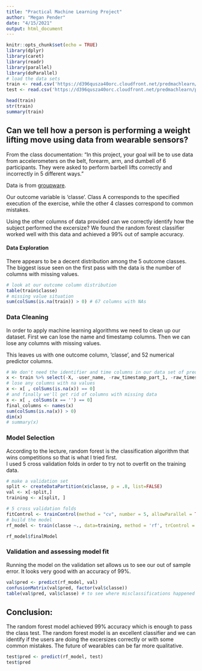```yaml
---
title: "Practical Machine Learning Project"
author: "Megan Pender"
date: "4/15/2021"
output: html_document
---
```


```r
knitr::opts_chunk$set(echo = TRUE)
library(dplyr)
library(caret)
library(readr)
library(parallel)
library(doParallel)
# load the data sets
train <- read.csv('https://d396qusza40orc.cloudfront.net/predmachlearn/pml-training.csv')
test <- read.csv('https://d396qusza40orc.cloudfront.net/predmachlearn/pml-testing.csv')

head(train)
str(train)
summary(train)
```

## Can we tell how a person is performing a weight lifting move using data from wearable sensors?
From the class documentation: "In this project, your goal will be to use data from accelerometers on the belt, forearm, arm, and dumbell of 6 participants. They were asked to perform barbell lifts correctly and incorrectly in 5 different ways."

Data is from [groupware](http://groupware.les.inf.puc-rio.br/har).

Our outcome variable is 'classe'. Class A corresponds to the specified execution of the exercise, while the other 4 classes correspond to common mistakes.  

Using the other columns of data provided can we correctly identify how the subject performed the excersize?
We found the random forest classifier worked well with this data and achieved a 99% out of sample accuracy.




#### Data Exploration
There appears to be a decent distribution among the 5 outcome classes.  
The biggest issue seen on the first pass with the data is the number of columns with missing values.


```r
# look at our outcome column distribution
table(train$classe)
# missing value situation
sum(colSums(is.na(train)) > 0) # 67 columns with NAs
```
### Data Cleaning
In order to apply machine learning algorithms we need to clean up our dataset.  First we can lose the name and timestamp columns.  Then we can lose any columns with missing values.

This leaves us with one outcome column, 'classe', and 52 numerical predictor columns.

```r
# We don't need the identifier and time columns in our data set of predictors
x <- train %>% select(-X, -user_name, -raw_timestamp_part_1, -raw_timestamp_part_2, -cvtd_timestamp, -new_window, -num_window)
# lose any columns with na values
x <- x[ , colSums(is.na(x)) == 0]
# and finally we'll get rid of columns with missing data
x <- x[ , colSums(x == '') == 0]
final_columns <- names(x)
sum(colSums(is.na(x)) > 0)
dim(x)
# summary(x)
```
### Model Selection
According to the lecture, random forest is the classification algorithm that wins competitions so that is what I tried first.  
I used 5 cross validation folds in order to try not to overfit on the training data.
```r
# make a validation set
split <- createDataPartition(x$classe, p = .8, list=FALSE)
val <- x[-split,]
training <- x[split, ]

# 5 cross validation folds
fitControl <- trainControl(method = "cv", number = 5, allowParallel = TRUE)
# build the model 
rf_model <- train(classe ~., data=training, method = 'rf', trControl = fitControl)

rf_model$finalModel
```
### Validation and assessing model fit
Running the model on the validation set allows us to see our out of sample error.
It looks very good with an accuracy of 99%.

```r
val$pred <- predict(rf_model, val)
confusionMatrix(val$pred, factor(val$classe))
table(val$pred, val$classe) # to see where misclassifications happened
```
## Conclusion:
The random forest model achieved 99% accuracy which is enough to pass the class test.  The random forest model is an excellent classifier and we can identify if the users are doing the excersizes correctly or with some common mistakes.  The future of wearables can be far more qualitative.

```r
test$pred <- predict(rf_model, test)
test$pred
```

